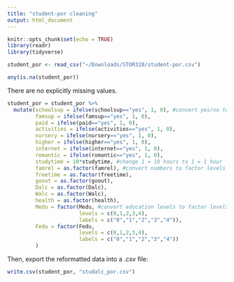 ```yaml
---
title: "student-por cleaning"
output: html_document
---
```


```r
knitr::opts_chunk$set(echo = TRUE)
library(readr)
library(tidyverse)
```

```r
student_por <- read_csv("~/Downloads/STOR320/student-por.csv")
```

```r
any(is.na(student_por))
```

There are no explicitly missing values.

```r
student_por = student_por %>%
  mutate(schoolsup = ifelse(schoolsup=="yes", 1, 0), #convert yes/no to 1/0
         famsup = ifelse(famsup=="yes", 1, 0),
         paid = ifelse(paid=="yes", 1, 0),
         activities = ifelse(activities=="yes", 1, 0),
         nursery = ifelse(nursery=="yes", 1, 0),
         higher = ifelse(higher=="yes", 1, 0),
         internet = ifelse(internet=="yes", 1, 0),
         romantic = ifelse(romantic=="yes", 1, 0),
         studytime = 10*studytime, #change 1 = 10 hours to 1 = 1 hour
         famrel = as.factor(famrel), #convert numbers to factor levels
         freetime = as.factor(freetime),
         goout = as.factor(goout), 
         Dalc = as.factor(Dalc),
         Walc = as.factor(Walc),
         health = as.factor(health),
         Medu = factor(Medu, #convert education levels to factor levels
                       levels = c(0,1,2,3,4), 
                       labels = c("0","1","2","3","4")),
         Fedu = factor(Fedu, 
                       levels = c(0,1,2,3,4), 
                       labels = c("0","1","2","3","4"))
         )
```

Then, export the reformatted data into a .csv file:

```r
write.csv(student_por, "studalc_por.csv")
```
